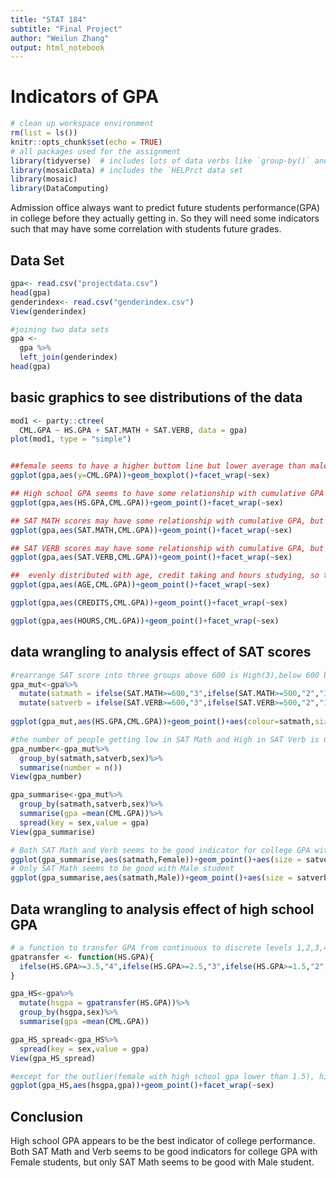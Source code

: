```yaml
---
title: "STAT 184" 
subtitle: "Final Project"
author: "Weilun Zhang"
output: html_notebook
---
```


# Indicators of GPA

```r
# clean up workspace environment
rm(list = ls())
knitr::opts_chunk$set(echo = TRUE)
# all packages used for the assignment
library(tidyverse)  # includes lots of data verbs like `group-by()` and `summarise()`
library(mosaicData) # includes the `HELPrct data set 
library(mosaic)
library(DataComputing)
```

Admission office always want to predict future students performance(GPA) in college before they actually getting in. So they will need some indicators such that may have some correlation with students future grades.

## Data Set
```r
gpa<- read.csv("projectdata.csv")
head(gpa)
genderindex<- read.csv("genderindex.csv")
View(genderindex)

#joining two data sets
gpa <- 
  gpa %>%
  left_join(genderindex)
head(gpa)
```
## basic graphics to see distributions of the data
```r
mod1 <- party::ctree(
  CML.GPA ~ HS.GPA + SAT.MATH + SAT.VERB, data = gpa)
plot(mod1, type = "simple")


##female seems to have a higher buttom line but lower average than male, so I decide to analysis gender separately
ggplot(gpa,aes(y=CML.GPA))+geom_boxplot()+facet_wrap(~sex)

## High school GPA seems to have some relationship with cumulative GPA
ggplot(gpa,aes(HS.GPA,CML.GPA))+geom_point()+facet_wrap(~sex)

## SAT MATH scores may have some relationship with cumulative GPA, but it is not clear in this graph
ggplot(gpa,aes(SAT.MATH,CML.GPA))+geom_point()+facet_wrap(~sex)

## SAT VERB scores may have some relationship with cumulative GPA, but it is not clear in this graph
ggplot(gpa,aes(SAT.VERB,CML.GPA))+geom_point()+facet_wrap(~sex)

##  evenly distributed with age, credit taking and hours studying, so these three variable will not be taking into account in this study
ggplot(gpa,aes(AGE,CML.GPA))+geom_point()+facet_wrap(~sex)

ggplot(gpa,aes(CREDITS,CML.GPA))+geom_point()+facet_wrap(~sex)

ggplot(gpa,aes(HOURS,CML.GPA))+geom_point()+facet_wrap(~sex)

```

## data wrangling to analysis effect of SAT scores
```r
#rearrange SAT score into three groups above 600 is High(3),below 600 but above
gpa_mut<-gpa%>%
  mutate(satmath = ifelse(SAT.MATH>=600,"3",ifelse(SAT.MATH>=500,"2","1")))%>%
  mutate(satverb = ifelse(SAT.VERB>=600,"3",ifelse(SAT.VERB>=500,"2","1")))
  
ggplot(gpa_mut,aes(HS.GPA,CML.GPA))+geom_point()+aes(colour=satmath,size = satverb)+scale_x_log10()+facet_wrap(~GENDER)

#the number of people getting low in SAT Math and High in SAT Verb is 0 for Male and 1 for Female, so this combination will not be taking into account
gpa_number<-gpa_mut%>%  
  group_by(satmath,satverb,sex)%>%
  summarise(number = n())
View(gpa_number)

gpa_summarise<-gpa_mut%>%  
  group_by(satmath,satverb,sex)%>%
  summarise(gpa =mean(CML.GPA))%>%
  spread(key = sex,value = gpa)
View(gpa_summarise)

# Both SAT Math and Verb seems to be good indicator for college GPA with Female students
ggplot(gpa_summarise,aes(satmath,Female))+geom_point()+aes(size = satverb)
# Only SAT Math seems to be good with Male student
ggplot(gpa_summarise,aes(satmath,Male))+geom_point()+aes(size = satverb)
```

## Data wrangling to analysis effect of high school GPA
```r
# a function to transfer GPA from continuous to discrete levels 1,2,3,4 which correspond to 0-1.5, 1.5-2.5, 2.5-3.5, 3.5-4
gpatransfer <- function(HS.GPA){
  ifelse(HS.GPA>=3.5,"4",ifelse(HS.GPA>=2.5,"3",ifelse(HS.GPA>=1.5,"2","1")))
}

gpa_HS<-gpa%>%
  mutate(hsgpa = gpatransfer(HS.GPA))%>%
  group_by(hsgpa,sex)%>%
  summarise(gpa =mean(CML.GPA))

gpa_HS_spread<-gpa_HS%>%  
  spread(key = sex,value = gpa)
View(gpa_HS_spread)

#except for the outlier(female with high school gpa lower than 1.5), high school gpa is a pretty good indicator for college performance
ggplot(gpa_HS,aes(hsgpa,gpa))+geom_point()+facet_wrap(~sex)
```

## Conclusion

High school GPA appears to be the best indicator of college performance. Both SAT Math and Verb seems to be good indicators for college GPA with Female students, but only SAT Math seems to be good with Male student.